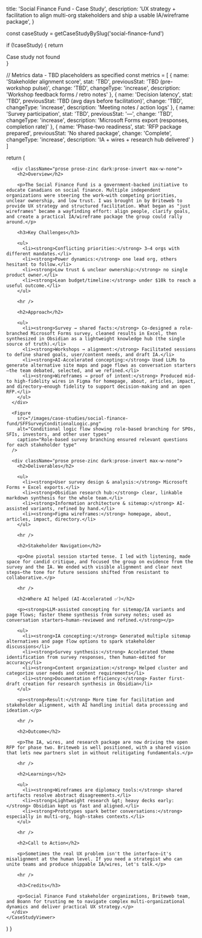 
  title: 'Social Finance Fund - Case Study',
  description: 'UX strategy + facilitation to align multi-org stakeholders and ship a usable IA/wireframe package',
}

  const caseStudy = getCaseStudyBySlug('social-finance-fund')
  
  if (!caseStudy) {
    return <div>Case study not found</div>
  }

  // Metrics data - TBD placeholders as specified
  const metrics = [
    {
      name: 'Stakeholder alignment score',
      stat: 'TBD',
      previousStat: 'TBD (pre-workshop pulse)',
      change: 'TBD',
      changeType: 'increase',
      description: 'Workshop feedback forms / retro notes'
    },
    {
      name: 'Decision latency',
      stat: 'TBD',
      previousStat: 'TBD (avg days before facilitation)',
      change: 'TBD',
      changeType: 'increase',
      description: 'Meeting notes / action logs'
    },
    {
      name: 'Survey participation',
      stat: 'TBD',
      previousStat: '—',
      change: 'TBD',
      changeType: 'increase',
      description: 'Microsoft Forms export (responses, completion rate)'
    },
    {
      name: 'Phase-two readiness',
      stat: 'RFP package prepared',
      previousStat: 'No shared package',
      change: 'Complete',
      changeType: 'increase',
      description: 'IA + wires + research hub delivered'
    }
  ]

  return (
    <CaseStudyViewer caseStudy={caseStudy} metrics={metrics}>
      <CaseImage
        src="/images/case-studies/social-finance-fund/sff-logo.png"
        alt="Social Finance Fund logo"
        variant="hero"
        width={800}
        height={450}
      />

      <div className="prose prose-zinc dark:prose-invert max-w-none">
        <h2>Overview</h2>

        <p>The Social Finance Fund is a government-backed initiative to educate Canadians on social finance. Multiple independent organizations were steering the work—with competing priorities, unclear ownership, and low trust. I was brought in by Briteweb to provide UX strategy and structured facilitation. What began as "just wireframes" became a wayfinding effort: align people, clarify goals, and create a practical IA/wireframe package the group could rally around.</p>

        <h3>Key Challenges</h3>
        
        <ul>
          <li><strong>Conflicting priorities:</strong> 3–4 orgs with different mandates.</li>
          <li><strong>Power dynamics:</strong> one lead org, others hesitant to follow.</li>
          <li><strong>Low trust & unclear ownership:</strong> no single product owner.</li>
          <li><strong>Lean budget/timeline:</strong> under $10k to reach a useful outcome.</li>
        </ul>

        <hr />

        <h2>Approach</h2>

        <ul>
          <li><strong>Survey → shared facts:</strong> Co-designed a role-branched Microsoft Forms survey, cleaned results in Excel, then synthesized in Obsidian as a lightweight knowledge hub (the single source of truth).</li>
          <li><strong>Workshops → alignment:</strong> Facilitated sessions to define shared goals, user/content needs, and draft IA.</li>
          <li><strong>AI-Accelerated concepting:</strong> Used LLMs to generate alternative site maps and page flows as conversation starters—the team debated, selected, and we refined.</li>
          <li><strong>Wireframes → proof of intent:</strong> Produced mid- to high-fidelity wires in Figma for homepage, about, articles, impact, and directory—enough fidelity to support decision-making and an open RFP.</li>
        </ul>
      </div>

      <Figure
        src="/images/case-studies/social-finance-fund/SFFSurveyConditionalLogic.png"
        alt="Conditional logic flow showing role-based branching for SPOs, SFIs, investors, and other user types"
        caption="Role-based survey branching ensured relevant questions for each stakeholder type"
      />

      <div className="prose prose-zinc dark:prose-invert max-w-none">
        <h2>Deliverables</h2>

        <ul>
          <li><strong>User survey design & analysis:</strong> Microsoft Forms + Excel exports.</li>
          <li><strong>Obsidian research hub:</strong> clear, linkable markdown synthesis for the whole team.</li>
          <li><strong>Information architecture & sitemap:</strong> AI-assisted variants, refined by hand.</li>
          <li><strong>Figma wireframes:</strong> homepage, about, articles, impact, directory.</li>
        </ul>

        <hr />

        <h2>Stakeholder Navigation</h2>

        <p>One pivotal session started tense. I led with listening, made space for candid critique, and focused the group on evidence from the survey and the IA. We ended with visible alignment and clear next steps—the tone for future sessions shifted from resistant to collaborative.</p>

        <hr />

        <h2>Where AI helped (AI-Accelerated ✅)</h2>

        <p><strong>LLM-assisted concepting for sitemap/IA variants and page flows; faster theme synthesis from survey notes; used as conversation starters—human-reviewed and refined.</strong></p>

        <ul>
          <li><strong>IA concepting:</strong> Generated multiple sitemap alternatives and page flow options to spark stakeholder discussions</li>
          <li><strong>Survey synthesis:</strong> Accelerated theme identification from survey responses, then human-edited for accuracy</li>
          <li><strong>Content organization:</strong> Helped cluster and categorize user needs and content requirements</li>
          <li><strong>Documentation efficiency:</strong> Faster first-draft creation for research synthesis in Obsidian</li>
        </ul>

        <p><strong>Result:</strong> More time for facilitation and stakeholder alignment, with AI handling initial data processing and ideation.</p>

        <hr />

        <h2>Outcome</h2>

        <p>The IA, wires, and research package are now driving the open RFP for phase two. Briteweb is well positioned, with a shared vision that lets new partners slot in without relitigating fundamentals.</p>

        <hr />

        <h2>Learnings</h2>

        <ul>
          <li><strong>Wireframes are diplomacy tools:</strong> shared artifacts resolve abstract disagreements.</li>
          <li><strong>Lightweight research &gt; heavy decks early:</strong> Obsidian kept us fast and aligned.</li>
          <li><strong>Prototypes spark better conversations:</strong> especially in multi-org, high-stakes contexts.</li>
        </ul>

        <hr />

        <h2>Call to Action</h2>

        <p>Sometimes the real UX problem isn't the interface—it's misalignment at the human level. If you need a strategist who can unite teams and produce shippable IA/wires, let's talk.</p>

        <hr />

        <h3>Credits</h3>

        <p>Social Finance Fund stakeholder organizations, Briteweb team, and Boann for trusting me to navigate complex multi-organizational dynamics and deliver practical UX strategy.</p>
      </div>
    </CaseStudyViewer>
  )
}